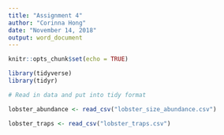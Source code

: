 ```yaml
---
title: "Assignment 4"
author: "Corinna Hong"
date: "November 14, 2018"
output: word_document
---
```


```r
knitr::opts_chunk$set(echo = TRUE)
```

```r

library(tidyverse)
library(tidyr)

```


```r

# Read in data and put into tidy format

lobster_abundance <- read_csv("lobster_size_abundance.csv")

lobster_traps <- read_csv("lobster_traps.csv")

```


